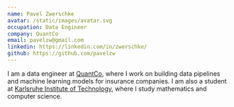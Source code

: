```yaml
---
name: Pavel Zwerschke
avatar: /static/images/avatar.svg
occupation: Data Engineer
company: QuantCo
email: pavelzw@gmail.com
linkedin: https://linkedin.com/in/zwerschke/
github: https://github.com/pavelzw
---
```


I am a data engineer at [QuantCo](https://quantco.com), where I work on building
data pipelines and machine learning models for insurance companies.
I am also a student at [Karlsruhe Institute of Technology](https://kit.edu),
where I study mathematics and computer science.
